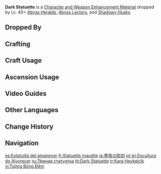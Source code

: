 {{Item Infobox
|id           = 112018
|image        = Item Dark Statuette.png
|type         = Character and Weapon Enhancement Materials
|group        = The Black Serpents Material
|group2       = Elite Enemy Drops
|invCategory  = Character Development Items
|quality      = 3
|description  = An idol made in the likeness of some unknown, one-eyed person.<br>You can feel a strange warmth emanating from within as you hold onto it, like the shoulder of a dear friend. Perhaps this icon can indeed give people who understand its significance the courage to carry on.
|source1      = Dropped by Lv. 40+ [[Abyss Heralds]], [[Abyss Lectors]], and [[Shadowy Husks]]
|source2      = [[Crafting]]
}}
'''Dark Statuette''' is a [[Character and Weapon Enhancement Material]] dropped by Lv. 40+ [[Abyss Heralds]], [[Abyss Lectors]], and [[Shadowy Husks]].

==Dropped By==
{{Dropped By|level=40}}

==Crafting==
{{Recipe
|type = Crafting
|Gloomy Statuette = 3
|Mora = 50
|sort = Gloomy Statuette;Mora
}}

==Craft Usage==
{{Craft Usage}}

==Ascension Usage==
{{Ascension Usage}}

==Video Guides==
{{EVT
|video1   = https://youtu.be/yImDTEMpMck
|caption1 = Gloomy Statuette Farm Guide

|video2   = https://youtu.be/p0BMnIItpVo
|caption2 = All Black Serpents Locations
}}

==Other Languages==
{{Other Languages
|en      = Dark Statuette
|zhs     = 夤夜刻像
|zhs_rm  = Yínyè Kèxiàng
|zht     = 夤夜刻像
|zht_rm  = Yínyè Kèxiàng
|zh_tl   = Dead-of-Night Sculpture
|ja      = 黒夜の彫刻
|ja_rm   = Kokuya no Choukoku{{Assumed}}
|ja_tl   = Dark Night Sculpture
|ko      = {{tt|흑야|黑夜}}의 {{tt|조각상|彫刻像}}
|ko_rm   = Heukya-ui Jogaksang
|ko_tl   = Dark Night Statue
|es      = Estatuilla del amanecer
|es_tl   = Statuette of Dawn
|fr      = Statuette maudite
|fr_tl   = Cursed Statuette
|ru      = Тёмная статуэтка
|ru_tl   = Dark Statuette
|th      = Dark Statuette
|vi      = {{tt|Tượng|像}} Bóng Đêm
|vi_tl   = 
|de      = Figur der Nacht
|de_tl   = Figure of the Night
|id      = Dark Statuette
|pt      = Escultura do Alvorecer
|pt_tl   = 
|tr      = Kara Heykelcik
|tr_tl   = Dark Figurine
|it      = Statuetta oscura
|it_tl   = 
}}

==Change History==
{{Change History|2.6}}

==Navigation==
{{Development Item Navbox|Character and Weapon Enhancement Materials}}

[[es:Estatuilla del amanecer]]
[[fr:Statuette maudite]]
[[ja:黒夜の彫刻]]
[[pt-br:Escultura do Alvorecer]]
[[ru:Тёмная статуэтка]]
[[th:Dark Statuette]]
[[tr:Kara Heykelcik]]
[[vi:Tượng Bóng Đêm]]